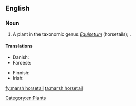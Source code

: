 ==English==

===Noun===
{{en-noun|head=[[marsh]] [[horsetail]]}}

# A plant in the taxonomic genus ''[[Equisetum]]'' (horsetails); {{taxlink|Equisetum palustre|species}}.

====Translations====
{{trans-top|plant}}
* Danish: {{t-|da|kær padderok|c}}
* Faroese: {{t-|fo|gulbeit bjølluvísa|f}}
{{trans-mid}}
* Finnish: {{t+|fi|suokorte}}
* Irish: {{t-|ga|scuab eich chorraigh|f}}
{{trans-bottom}}

[[Category:en:Plants]]

[[fy:marsh horsetail]]
[[ta:marsh horsetail]]